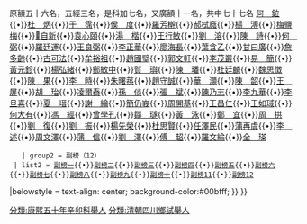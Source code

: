 原額五十六名，五經三名，是科加七名，又廣額十一名，共中七十七名
{{Navbox
|name = 康熙五十年辛卯科四川鄉試 
|title = 康熙五十年辛卯科四川鄉試 
|titlestyle = background-color:#00bfff;
|image =
|style = width:100%;text-align:center; 
|groupstyle = text-align:center; background-color:#00bfff;
|liststyle =  
|state = {{{state<includeonly>|collapsed</includeonly>}}}
|group1 = 
|list1 = 
{{Navbox|child
  |groupstyle = text-align:center; background-color:#00bfff;
  | liststyle = 
  | group1 = 舉人（77）
  | list1 = [[何行先|何行先]]{{•}}[[陳良佐|陳良佐]]{{•}}[[何鉝|何　鉝]]{{•}}[[杜炳|杜　炳]]{{•}}[[于霈|于　霈]]{{•}}[[侯度_(康熙進士)|侯　度]]{{•}}[[羅芳檊|羅芳檊]]{{•}}[[郝栻廕|郝栻廕]]{{•}}[[楊溥|楊　溥]]{{•}}[[梅鹽梅|梅鹽梅]]{{•}}[[𨶒自新|𨶒自新]]{{•}}[[袁心頤|袁心頤]]{{•}}[[湯楷|湯　楷]]{{•}}[[王行敏|王行敏]]{{•}}[[劉溶|劉　溶]]{{•}}[[陳詩|陳　詩]]{{•}}[[何弼|何　弼]]{{•}}[[羅廷運|羅廷運]]{{•}}[[王良弼|王良弼]]{{•}}[[李正華|李正華]]{{•}}[[廖海長|廖海長]]{{•}}[[葉含乙|葉含乙]]{{•}}[[甘曰廣|甘曰廣]]{{•}}[[詹多齡|詹多齡]]{{•}}[[古可法|古可法]]{{•}}[[牟裕祖|牟裕祖]]{{•}}[[趙國𤩹|趙國𤩹]]{{•}}[[郭文軒|郭文軒]]{{•}}[[李茂叢|李茂叢]]{{•}}[[易簡|易　簡]]{{•}}[[黃元鉁|黃元鉁]]{{•}}[[楊弘緒|楊弘緒]]{{•}}[[鄭敏中|鄭敏中]]{{•}}[[賀璵|賀　璵]]{{•}}[[陳璠|陳　璠]]{{•}}[[杜廷麟|杜廷麟]]{{•}}[[魏思徴|魏思徴]]{{•}}[[陳果|陳　果]]{{•}}[[李時|李　時]]{{•}}[[朱曙蓀|朱曙蓀]]{{•}}[[趙守誠|趙守誠]]{{•}}[[華灝|華　灝]]{{•}}[[陳韶|陳　韶]]{{•}}[[王屏|王　屏]]{{•}}[[胡珆|胡　珆]]{{•}}[[凌爾泰|凌爾泰]]{{•}}[[孫倓|孫　倓]]{{•}}[[張斌|張　斌]]{{•}}[[陳乃志|陳乃志]]{{•}}[[李九華|李九華]]{{•}}[[李旦喜|李旦喜]]{{•}}[[夏瑨|夏　瑨]]{{•}}[[謝綸|謝　綸]]{{•}}[[簡仍峩|簡仍峩]]{{•}}[[周開基|周開基]]{{•}}[[王昌仁|王昌仁]]{{•}}[[王如琙|王如琙]]{{•}}[[何大有|何大有]]{{•}}[[馮經|馮　經]]{{•}}[[曾學孔|曾學孔]]{{•}}[[鄒璲|鄒　璲]]{{•}}[[黃泳|黃　泳]]{{•}}[[鄭宜|鄭　宜]]{{•}}[[周拱|周　拱]]{{•}}[[劉復|劉　復]]{{•}}[[劉振|劉　振]]{{•}}[[楊先榮|楊先榮]]{{•}}[[杜思賢|杜思賢]]{{•}}[[任澤民|任澤民]]{{•}}[[蒲再虞|蒲再虞]]{{•}}[[李述|李　述]]{{•}}[[周文澤|周文澤]]{{•}}[[蒲信|蒲　信]]{{•}}[[劉澤|劉　澤]]{{•}}[[傅超|傅　超]]{{•}}[[羅文綸|羅文綸]]{{•}}[[全𤨓|全　𤨓]]
    | group2 = 副榜（12）
  | list2 = [[副榜一|副榜一]]{{•}}[[副榜二|副榜二]]{{•}}[[副榜三|副榜三]]{{•}}[[副榜四|副榜四]]{{•}}[[副榜五|副榜五]]{{•}}[[副榜六|副榜六]]{{•}}[[副榜七|副榜七]]{{•}}[[副榜八|副榜八]]{{•}}[[副榜九|副榜九]]{{•}}[[副榜十|副榜十]]{{•}}[[副榜11|副榜11]]{{•}}[[副榜12|副榜12]]
|belowstyle = text-align: center; background-color:#00bfff;
}}
}}

[[分類:康熙五十年辛卯科舉人|分類:康熙五十年辛卯科舉人]]
[[分類:清朝四川鄉試舉人|分類:清朝四川鄉試舉人]]